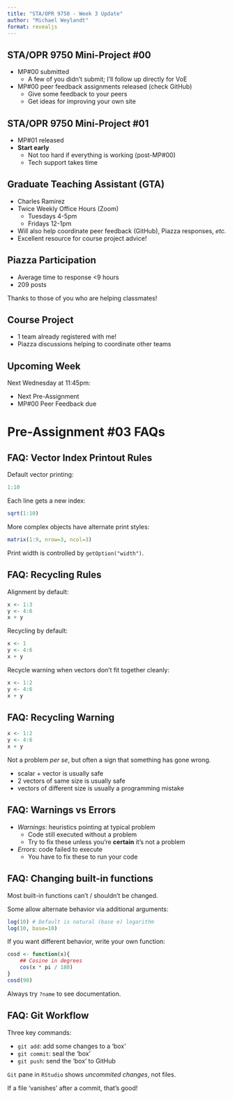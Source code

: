 ```yaml
---
title: "STA/OPR 9750 - Week 3 Update"
author: "Michael Weylandt"
format: revealjs
---
```


## STA/OPR 9750 Mini-Project #00

- MP#00 submitted
  - A few of you didn't submit; I'll follow up directly for VoE

- MP#00 peer feedback assignments released (check GitHub)
  - Give some feedback to your peers
  - Get ideas for improving your own site

## STA/OPR 9750 Mini-Project #01

- MP#01 released
- **Start early**
  - Not too hard if everything is working (post-MP#00)
  - Tech support takes time

## Graduate Teaching Assistant (GTA)

- Charles Ramirez
- Twice Weekly Office Hours (Zoom)
  - Tuesdays 4-5pm
  - Fridays 12-1pm
- Will also help coordinate peer feedback (GitHub), Piazza responses, *etc.*
- Excellent resource for course project advice!

## Piazza Participation

- Average time to response <9 hours
- 209 posts

Thanks to those of you who are helping classmates!

## Course Project

- 1 team already registered with me!
- Piazza discussions helping to coordinate other teams

## Upcoming Week

Next Wednesday at 11:45pm: 

- Next Pre-Assignment
- MP#00 Peer Feedback due

# Pre-Assignment #03 FAQs

## FAQ: Vector Index Printout Rules

Default vector printing: 
```r
1:10
```

Each line gets a new index:
```r
sqrt(1:10)
```

More complex objects have alternate print styles:
```r
matrix(1:9, nrow=3, ncol=3)
```

Print width is controlled by `getOption("width")`.

## FAQ: Recycling Rules

Alignment by default: 
```r
x <- 1:3
y <- 4:6
x + y
```

Recycling by default: 
```r
x <- 1
y <- 4:6
x + y
```

Recycle warning when vectors don't fit together cleanly: 
```r
x <- 1:2
y <- 4:6
x + y
```

## FAQ: Recycling Warning

```r
x <- 1:2
y <- 4:6
x + y
```

Not a problem _per se_, but often a sign that something has gone wrong.

- scalar + vector is usually safe
- 2 vectors of same size is usually safe
- vectors of different size is usually a programming mistake

## FAQ: Warnings vs Errors

- _Warnings_: heuristics pointing at typical problem
  - Code still executed without a problem
  - Try to fix these unless you're **certain** it's not a problem
- _Errors_: code failed to execute
  - You have to fix these to run your code

## FAQ: Changing built-in functions

Most built-in functions can't / shouldn't be changed. 

Some allow alternate behavior via additional arguments:

```r
log(10) # Default is natural (base e) logarithm
log(10, base=10)
```

If you want different behavior, write your own function: 

```r
cosd <- function(x){
    ## Cosine in degrees
    cos(x * pi / 180)
}
cosd(90)
```

Always try `?name` to see documentation.

## FAQ: Git Workflow

Three key commands: 

- `git add`: add some changes to a 'box'
- `git commit`: seal the 'box'
- `git push`: send the 'box' to GitHub

`Git` pane in `RStudio` shows _uncommited changes_, not files. 

If a file 'vanishes' after a commit, that's good!
